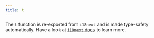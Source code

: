 ```yaml
---
title: t
---
```


The `t` function is re-exported from `i18next` and is made type-safety automatically. Have a look at
[`i18next` docs](https://www.i18next.com/translation-function/essentials) to learn more.